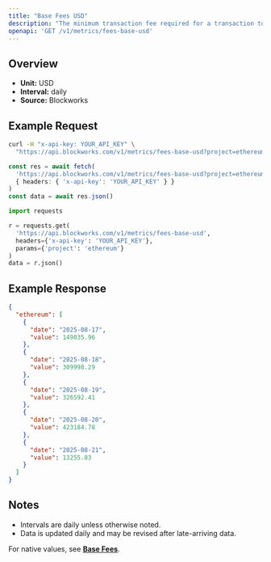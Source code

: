 ```yaml
---
title: "Base Fees USD"
description: "The minimum transaction fee required for a transaction to be included in a block"
openapi: 'GET /v1/metrics/fees-base-usd'
---
```


## Overview

- **Unit:** USD
- **Interval:** daily
- **Source:** Blockworks

## Example Request

<CodeGroup>

```bash cURL
curl -H "x-api-key: YOUR_API_KEY" \
  "https://api.blockworks.com/v1/metrics/fees-base-usd?project=ethereum"
```

```typescript TypeScript
const res = await fetch(
  'https://api.blockworks.com/v1/metrics/fees-base-usd?project=ethereum',
  { headers: { 'x-api-key': 'YOUR_API_KEY' } }
)
const data = await res.json()
```

```python Python
import requests

r = requests.get(
  'https://api.blockworks.com/v1/metrics/fees-base-usd',
  headers={'x-api-key': 'YOUR_API_KEY'},
  params={'project': 'ethereum'}
)
data = r.json()
```

</CodeGroup>

## Example Response

```json
{
  "ethereum": [
    {
      "date": "2025-08-17",
      "value": 149035.96
    },
    {
      "date": "2025-08-18",
      "value": 309998.29
    },
    {
      "date": "2025-08-19",
      "value": 326592.41
    },
    {
      "date": "2025-08-20",
      "value": 423184.78
    },
    {
      "date": "2025-08-21",
      "value": 13255.83
    }
  ]
}
```

## Notes
- Intervals are daily unless otherwise noted.
- Data is updated daily and may be revised after late-arriving data.


<Note>For native values, see **[Base Fees](./fees-base)**.</Note>